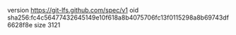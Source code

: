 version https://git-lfs.github.com/spec/v1
oid sha256:fc4c56477432645149e10f618a8b4075706fc13f0115298a8b69743df6628f8e
size 3121

